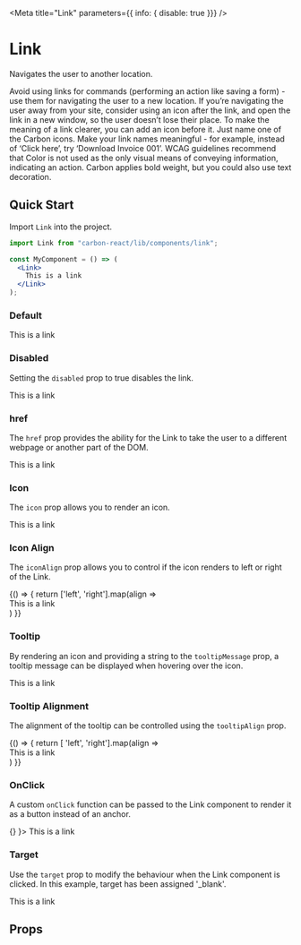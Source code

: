 
<Meta title="Link" parameters={{ info: { disable: true }}} />

# Link
Navigates the user to another location.

Avoid using links for commands (performing an action like saving a form) - use them for navigating the user to a new location. 
If you’re navigating the user away from your site, consider using an icon after the link, and open the link in a new window, so the user doesn’t lose their place.
To make the meaning of a link clearer, you can add an icon before it. Just name one of the Carbon icons.
Make your link names meaningful - for example, instead of ‘Click here’, try ‘Download Invoice 001’.
WCAG guidelines recommend that Color is not used as the only visual means of conveying information, indicating an action. Carbon applies bold weight, but you could also use text decoration.

## Quick Start
Import `Link` into the project.

```jsx
import Link from "carbon-react/lib/components/link";

const MyComponent = () => (
  <Link>
    This is a link
  </Link>
);
```

### Default
<Preview>
  <Story name="Default">
    <Link>
      This is a link
    </Link>
  </Story>
</Preview>

### Disabled
Setting the `disabled` prop to true disables the link.

<Preview>
  <Story name="with Disabled">
      <Link disabled>
        This is a link
      </Link>
  </Story>
</Preview>

### href
The `href` prop provides the ability for the Link to take the user to a different webpage or another part of the DOM.

<Preview>
  <Story name="with href" parameters={{ chromatic: { disable: true }}}>
    <Link href='https://carbon.sage.com'>
      This is a link
    </Link>
  </Story>
</Preview>

### Icon
The `icon` prop allows you to render an icon.

<Preview>
  <Story name="with Icon" parameters={{ chromatic: { disable: true }}}>
    <Link icon='settings'>
      This is a link
    </Link>
  </Story>
</Preview>

### Icon Align
The `iconAlign` prop allows you to control if the icon renders to left or right of the Link.

<Preview>
  <Story name="with IconAlign">
    {() => { 
      return ['left', 'right'].map(align => 
      <div style={{margin: '64px'}}>
        <Link icon='settings' iconAlign={`${align}`}>
          This is a link
        </Link>
      </div>
      )
    }}
  </Story>
</Preview>

### Tooltip
By rendering an icon and providing a string to the `tooltipMessage` prop, a tooltip message can be displayed when hovering over the icon.

<Preview>
  <Story name="with Tooltip" parameters={{ chromatic: { disable: true }}}>
    <div style={{margin: '64px'}}>
      <Link icon='settings' tooltipMessage='This is a tooltip message'>
        This is a link
      </Link>
    </div>
  </Story>
</Preview>

### Tooltip Alignment
The alignment of the tooltip can be controlled using the `tooltipAlign` prop.

<Preview>
  <Story name="with Tooltip Align" parameters={{ chromatic: { disable: true }}}>
    {() => { 
      return [
        'left', 
        'right'].map(align => 
      <div style={{margin: '192px'}}>
        <Link 
        icon='settings'
        tooltipMessage='This is a tooltip message' 
        tooltipAlign={`${align}`}>
          This is a link
        </Link>
      </div>
      )
    }}
  </Story>
</Preview>

### OnClick
A custom `onClick` function can be passed to the Link component to render it as a button instead of an anchor.

<Preview>
  <Story name="with onClick" parameters={{ chromatic: { disable: true }}}>
    <Link onClick={ ()=> {} }>
      This is a link
    </Link>
  </Story>
</Preview>

### Target
Use the `target` prop to modify the behaviour when the Link component is clicked. In this example, target has been assigned '_blank'.

<Preview>
  <Story name="with Target" parameters={{ chromatic: { disable: true }}}>
      <Link href='https://carbon.sage.com' target='_blank'>
        This is a link
      </Link>
  </Story>
</Preview>

## Props
<Props of={InternalLink} />